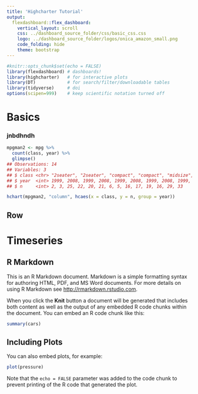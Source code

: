 ```yaml
---
title: 'Highcharter Tutorial'
output: 
  flexdashboard::flex_dashboard:
    vertical_layout: scroll
    css: ../dashboard_source_folder/css/basic_css.css
    logo: ../dashboard_source_folder/logos/onica_amazon_small.png
    code_folding: hide
    theme: bootstrap
---
```


```r
#knitr::opts_chunk$set(echo = FALSE) 
library(flexdashboard) # dashboards!
library(highcharter)   # for interactive plots
library(DT)            # for search/filter/downloadable tables
library(tidyverse)     # doi
options(scipen=999)    # keep scientific notation turned off
```

Basics
=====================================

<h3>jnbdhndh </h3>

```r
mpgman2 <- mpg %>% 
  count(class, year) %>% 
  glimpse()
## Observations: 14
## Variables: 3
## $ class <chr> "2seater", "2seater", "compact", "compact", "midsize", "...
## $ year  <int> 1999, 2008, 1999, 2008, 1999, 2008, 1999, 2008, 1999, 20...
## $ n     <int> 2, 3, 25, 22, 20, 21, 6, 5, 16, 17, 19, 16, 29, 33

hchart(mpgman2, "column", hcaes(x = class, y = n, group = year))
```
Row {data-height=175}
-------------------------------------
 

Timeseries
=====================================

## R Markdown

This is an R Markdown document. Markdown is a simple formatting syntax for authoring HTML, PDF, and MS Word documents. For more details on using R Markdown see <http://rmarkdown.rstudio.com>.

When you click the **Knit** button a document will be generated that includes both content as well as the output of any embedded R code chunks within the document. You can embed an R code chunk like this:

```r
summary(cars)
```

## Including Plots

You can also embed plots, for example:

```r
plot(pressure)
```

Note that the `echo = FALSE` parameter was added to the code chunk to prevent printing of the R code that generated the plot.
